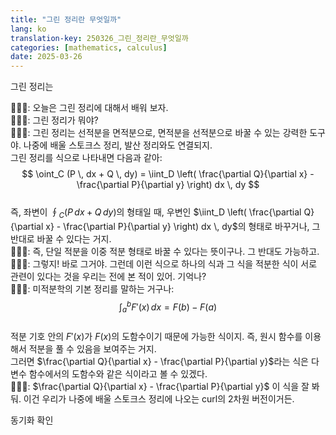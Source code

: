 ```yaml
---
title: "그린 정리란 무엇일까"
lang: ko
translation-key: 250326_그린_정리란_무엇일까
categories: [mathematics, calculus]
date: 2025-03-26
---
```


그린 정리는

<span class="speaker">👨🏻‍🏫</span>: 오늘은 그린 정리에 대해서 배워 보자.  
<span class="speaker">👨🏻‍🎓</span>: 그린 정리가 뭐야?  
<span class="speaker">👨🏻‍🏫</span>: 그린 정리는 선적분을 면적분으로, 면적분을 선적분으로 바꿀 수 있는 강력한 도구야. 나중에 배울 스토크스 정리, 발산 정리와도 연결되지.  
그린 정리를 식으로 나타내면 다음과 같아:  
$$
\oint_C (P \, dx + Q \, dy) = \iint_D \left( \frac{\partial Q}{\partial x} - \frac{\partial P}{\partial y} \right) dx \, dy
$$  
즉, 좌변이 <span class="boxed-math">$\oint_C (P \, dx + Q \, dy)$</span>의 형태일 때, 우변인 <span class="boxed-math">$\iint_D \left( \frac{\partial Q}{\partial x} - \frac{\partial P}{\partial y} \right) dx \, dy
$</span>의 형태로 바꾸거나, 그 반대로 바꿀 수 있다는 거지.  
<span class="speaker">👨🏻‍🎓</span>: 즉, 단일 적분을 이중 적분 형태로 바꿀 수 있다는 뜻이구나. 그 반대도 가능하고.  
<span class="speaker">👨🏻‍🏫</span>: 그렇지! 바로 그거야. 그런데 이런 식으로 하나의 식과 그 식을 적분한 식이 서로 관련이 있다는 것을 우리는 전에 본 적이 있어. 기억나?  
<span class="speaker">👨🏻‍🎓</span>: 미적분학의 기본 정리를 말하는 거구나:  
$$\int_a^b F'(x)\, dx = F(b) - F(a)$$  
적분 기호 안의 $F'(x)$가 $F(x)$의 도함수이기 때문에 가능한 식이지. 즉, 원시 함수를 이용해서 적분을 풀 수 있음을 보여주는 거지.  
그러면 <span class="boxed-math">$\frac{\partial Q}{\partial x} - \frac{\partial P}{\partial y}$</span>라는 식은 다변수 함수에서의 도함수와 같은 식이라고 볼 수 있겠다.  
<span class="speaker">👨🏻‍🏫</span>: <span class="boxed-math">$\frac{\partial Q}{\partial x} - \frac{\partial P}{\partial y}$</span> 이 식을 잘 봐 둬. 이건 우리가 나중에 배울 스토크스 정리에 나오는 curl의 2차원 버전이거든.  

동기화 확인